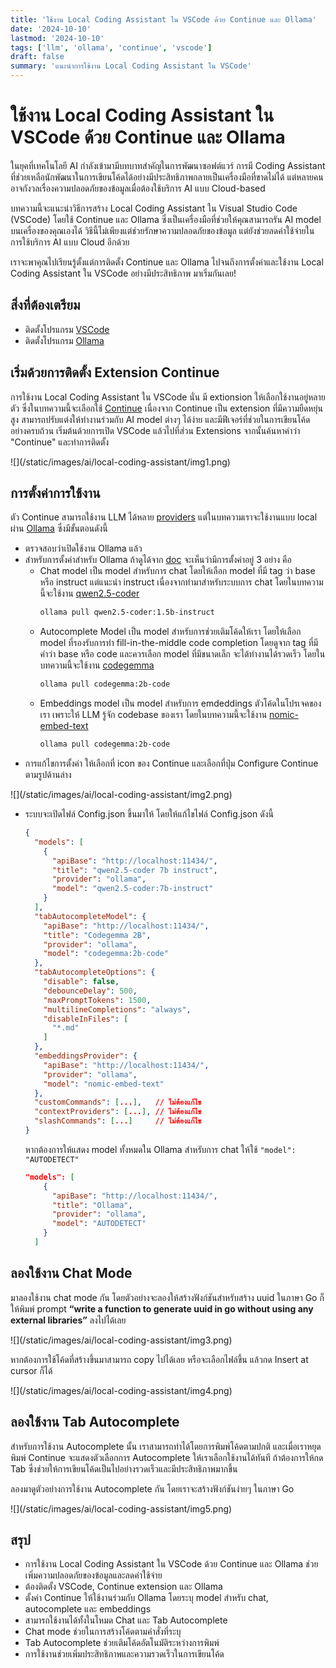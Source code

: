 ```yaml
---
title: 'ใช้งาน Local Coding Assistant ใน VSCode ด้วย Continue และ Ollama'
date: '2024-10-10'
lastmod: '2024-10-10'
tags: ['llm', 'ollama', 'continue', 'vscode']
draft: false
summary: 'แนะนำการใช้งาน Local Coding Assistant ใน VSCode'
---
```


# ใช้งาน Local Coding Assistant ใน VSCode ด้วย Continue และ Ollama

ในยุคที่เทคโนโลยี AI กำลังเข้ามามีบทบาทสำคัญในการพัฒนาซอฟต์แวร์ การมี Coding Assistant ที่ช่วยเหลือนักพัฒนาในการเขียนโค้ดได้อย่างมีประสิทธิภาพกลายเป็นเครื่องมือที่ขาดไม่ได้ แต่หลายคนอาจกังวลเรื่องความปลอดภัยของข้อมูลเมื่อต้องใช้บริการ AI แบบ Cloud-based

บทความนี้จะแนะนำวิธีการสร้าง Local Coding Assistant ใน Visual Studio Code (VSCode) โดยใช้ Continue และ Ollama ซึ่งเป็นเครื่องมือที่ช่วยให้คุณสามารถรัน AI model บนเครื่องของคุณเองได้ วิธีนี้ไม่เพียงแต่ช่วยรักษาความปลอดภัยของข้อมูล แต่ยังช่วยลดค่าใช้จ่ายในการใช้บริการ AI แบบ Cloud อีกด้วย

เราจะพาคุณไปเรียนรู้ตั้งแต่การติดตั้ง Continue และ Ollama ไปจนถึงการตั้งค่าและใช้งาน Local Coding Assistant ใน VSCode อย่างมีประสิทธิภาพ มาเริ่มกันเลย!

## สิ่งที่ต้องเตรียม

- ติดตั้งโปรแกรม [VSCode](https://code.visualstudio.com/download)
- ติดตั้งโปรแกรม [Ollama](https://somprasongd.work/blog/ai/llm-ollama-oi)

## เริ่มด้วยการติดตั้ง Extension Continue

การใช้งาน Local Coding Assistant ใน VSCode นั่น มี extionsion ให้เลือกใช้งานอยู่หลายตัว ซึ่งในบทความนี้จะเลือกใช้ [Continue](https://marketplace.visualstudio.com/items?itemName=Continue.continue) เนื่องจาก Continue เป็น extension ที่มีความยืดหยุ่นสูง สามารถปรับแต่งให้ทำงานร่วมกับ AI model ต่างๆ ได้ง่าย และมีฟีเจอร์ที่ช่วยในการเขียนโค้ดอย่างครบถ้วน เริ่มต้นด้วยการเปิด VSCode แล้วไปที่ส่วน Extensions จากนั้นค้นหาคำว่า "Continue" และทำการติดตั้ง

<div className="flex justify-center">
  <div>![](/static/images/ai/local-coding-assistant/img1.png)</div>
</div>

## การตั้งค่าการใช้งาน

ตัว Continue สามารถใช้งาน LLM ได้หลาย [providers](https://docs.continue.dev/customize/model-providers) แต่ในบทความเราจะใช้งานแบบ local ผ่าน [Ollama](https://somprasongd.work/blog/ai/llm-ollama-oi) ซึ่งมีขั้นตอนดังนี้

- ตรวจสอบว่าเปิดใช้งาน Ollama แล้ว
- สำหรับการตั้งค่าสำหรับ Ollama ถ้าดูได้จาก [doc](https://docs.continue.dev/customize/model-providers/ollama) จะเห็นว่ามีการตั้งค่าอยู่ 3 อย่าง คือ
  - Chat model เป็น model สำหรับการ chat โดยให้เลือก model ที่มี tag ว่า base หรือ instruct แต่แนะนำ instruct เนื่องจากทำมาสำหรับระบบการ chat โดยในบทความนี้จะใช้งาน [qwen2.5-coder](https://ollama.com/library/qwen2.5-coder)
    ```bash
    ollama pull qwen2.5-coder:1.5b-instruct
    ```
  - Autocomplete Model เป็น model สำหรับการช่วยเติมโค้ดให้เรา โดยให้เลือก model ที่รองรับการทำ fill-in-the-middle code completion โดยดูจาก tag ที่มีคำว่า base หรือ code และควรเลือก model ที่มีขนาดเล็ก จะได้ทำงานได้รวดเร็ว โดยในบทความนี้จะใช้งาน [codegemma](https://ollama.com/library/codegemma)
    ```bash
    ollama pull codegemma:2b-code
    ```
  - Embeddings model เป็น model สำหรับการ emdeddings ตัวโค้ดในโปรเจคของเรา เพราะให้ LLM รู้จัก codebase ของเรา โดยในบทความนี้จะใช้งาน [nomic-embed-text](https://ollama.com/library/nomic-embed-text)
    ```bash
    ollama pull codegemma:2b-code
    ```
- การแก้ไขการตั้งค่า ให้เลือกที่ icon ของ Continue และเลือกที่ปุ่ม Configure Continue ตามรูปด้านล่าง

<div className="flex justify-center">
  <div>![](/static/images/ai/local-coding-assistant/img2.png)</div>
</div>

- ระบบจะเปิดไฟล์ Config.json ขึ้นมาให้ โดยให้แก้ไขไฟล์ Config.json ดังนี้
  ```json
  {
    "models": [
      {
        "apiBase": "http://localhost:11434/",
        "title": "qwen2.5-coder 7b instruct",
        "provider": "ollama",
        "model": "qwen2.5-coder:7b-instruct"
      }
    ],
    "tabAutocompleteModel": {
      "apiBase": "http://localhost:11434/",
      "title": "Codegemma 2B",
      "provider": "ollama",
      "model": "codegemma:2b-code"
    },
    "tabAutocompleteOptions": {
      "disable": false,
      "debounceDelay": 500,
      "maxPromptTokens": 1500,
      "multilineCompletions": "always",
      "disableInFiles": [
        "*.md"
      ]
    },
    "embeddingsProvider": {
      "apiBase": "http://localhost:11434/",
      "provider": "ollama",
      "model": "nomic-embed-text"
    },
    "customCommands": [...],   // ไม่ต้องแก้ไข
    "contextProviders": [...], // ไม่ต้องแก้ไข
    "slashCommands": [...]     // ไม่ต้องแก้ไข
  }
  ```
  หากต้องการให้แสดง model ทั้งหมดใน Ollama สำหรับการ chat ให้ใช้ `"model": "AUTODETECT"`
  ```json
  "models": [
      {
        "apiBase": "http://localhost:11434/",
        "title": "Ollama",
        "provider": "ollama",
        "model": "AUTODETECT"
      }
    ]
  ```

## ลองใช้งาน Chat Mode

มาลองใช้งาน chat mode กัน โดยตัวอย่างจะลองให้สร้างฟังก์ชันสำหรับสร้าง uuid ในภาษา Go ก็ให้พิมพ์ prompt **“write a function to generate uuid in go without using any external libraries”** ลงไปได้เลย

<div className="flex justify-center">
  <div>![](/static/images/ai/local-coding-assistant/img3.png)</div>
</div>

หากต้องการใช้โค้ดที่สร้างขึ้นมาสามารถ copy ไปได้เลย หรือจะเลือกไฟล์ขึ้น แล้วกด Insert at cursor ก็ได้

<div className="flex justify-center">
  <div>![](/static/images/ai/local-coding-assistant/img4.png)</div>
</div>

## ลองใช้งาน Tab Autocomplete

สำหรับการใช้งาน Autocomplete นั้น เราสามารถทำได้โดยการพิมพ์โค้ดตามปกติ และเมื่อเราหยุดพิมพ์ Continue จะแสดงตัวเลือกการ Autocomplete ให้เราเลือกใช้งานได้ทันที ถ้าต้องการให้กด Tab ซึ่งช่วยให้การเขียนโค้ดเป็นไปอย่างรวดเร็วและมีประสิทธิภาพมากขึ้น

ลองมาดูตัวอย่างการใช้งาน Autocomplete กัน โดยเราจะสร้างฟังก์ชันง่ายๆ ในภาษา Go

<div className="flex justify-center">
  <div>![](/static/images/ai/local-coding-assistant/img5.png)</div>
</div>

## สรุป

- การใช้งาน Local Coding Assistant ใน VSCode ด้วย Continue และ Ollama ช่วยเพิ่มความปลอดภัยของข้อมูลและลดค่าใช้จ่าย
- ต้องติดตั้ง VSCode, Continue extension และ Ollama
- ตั้งค่า Continue ให้ใช้งานร่วมกับ Ollama โดยระบุ model สำหรับ chat, autocomplete และ embeddings
- สามารถใช้งานได้ทั้งในโหมด Chat และ Tab Autocomplete
- Chat mode ช่วยในการสร้างโค้ดตามคำสั่งที่ระบุ
- Tab Autocomplete ช่วยเติมโค้ดอัตโนมัติระหว่างการพิมพ์
- การใช้งานช่วยเพิ่มประสิทธิภาพและความรวดเร็วในการเขียนโค้ด
